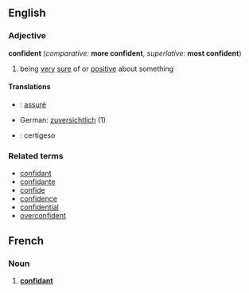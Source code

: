 ==English==
===Adjective===
'''confident''' (''comparative:'' '''more confident''', ''superlative:'' '''most confident''')
# being [[very]] [[sure]] of or [[positive]] about something
====Translations====

* {{fr}} : [[assuré]]
*German: [[zuversichtlich]] (1)
* {{io}} : certigeso

===Related terms===
*[[confidant]]
*[[confidante]]
*[[confide]]
*[[confidence]]
*[[confidential]]
*[[overconfident]]


==French==
===Noun===
# '''[[confidant]]'''